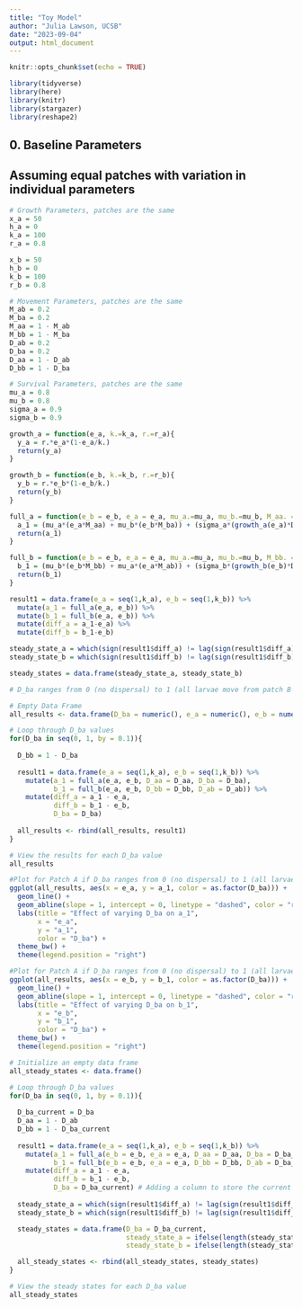 ```yaml
---
title: "Toy Model"
author: "Julia Lawson, UCSB"
date: "2023-09-04"
output: html_document
---
```


```r
knitr::opts_chunk$set(echo = TRUE)

library(tidyverse)
library(here)
library(knitr)
library(stargazer)
library(reshape2)
```

## 0. Baseline Parameters

## Assuming equal patches with variation in individual parameters

```r

# Growth Parameters, patches are the same
x_a = 50
h_a = 0
k_a = 100
r_a = 0.8

x_b = 50
h_b = 0
k_b = 100
r_b = 0.8

# Movement Parameters, patches are the same
M_ab = 0.2
M_ba = 0.2
M_aa = 1 - M_ab
M_bb = 1 - M_ba
D_ab = 0.2
D_ba = 0.2
D_aa = 1 - D_ab
D_bb = 1 - D_ba

# Survival Parameters, patches are the same
mu_a = 0.8
mu_b = 0.8
sigma_a = 0.9
sigma_b = 0.9

```

```r

growth_a = function(e_a, k.=k_a, r.=r_a){
  y_a = r.*e_a*(1-e_a/k.)
  return(y_a)
}

growth_b = function(e_b, k.=k_b, r.=r_b){
  y_b = r.*e_b*(1-e_b/k.)
  return(y_b)
}

full_a = function(e_b = e_b, e_a = e_a, mu_a.=mu_a, mu_b.=mu_b, M_aa. = M_aa, M_ba. = M_ba, sigma_a.=sigma_a, D_aa. = D_aa, D_ba. = D_ba){
  a_1 = (mu_a*(e_a*M_aa) + mu_b*(e_b*M_ba)) + (sigma_a*(growth_a(e_a)*D_aa + growth_a(e_b)*D_ba))
  return(a_1)
}

full_b = function(e_b = e_b, e_a = e_a, mu_a.=mu_a, mu_b.=mu_b, M_bb. = M_bb, M_ab. = M_ab, sigma_b.=sigma_b, D_bb. = D_bb, D_ab. = D_ab){
  b_1 = (mu_b*(e_b*M_bb) + mu_a*(e_a*M_ab)) + (sigma_b*(growth_b(e_b)*D_bb + growth_b(e_a)*D_ab))
  return(b_1)
}

result1 = data.frame(e_a = seq(1,k_a), e_b = seq(1,k_b)) %>% 
  mutate(a_1 = full_a(e_a, e_b)) %>% 
  mutate(b_1 = full_b(e_a, e_b)) %>%
  mutate(diff_a = a_1-e_a) %>% 
  mutate(diff_b = b_1-e_b)

```

```r
  
steady_state_a = which(sign(result1$diff_a) != lag(sign(result1$diff_a)))
steady_state_b = which(sign(result1$diff_b) != lag(sign(result1$diff_b)))

steady_states = data.frame(steady_state_a, steady_state_b)

```

```r

# D_ba ranges from 0 (no dispersal) to 1 (all larvae move from patch B to patch A)

# Empty Data Frame
all_results <- data.frame(D_ba = numeric(), e_a = numeric(), e_b = numeric(), a_1 = numeric(), b_1 = numeric(), diff_a = numeric(), diff_b = numeric())

# Loop through D_ba values
for(D_ba in seq(0, 1, by = 0.1)){
  
  D_bb = 1 - D_ba
  
  result1 = data.frame(e_a = seq(1,k_a), e_b = seq(1,k_b)) %>%
    mutate(a_1 = full_a(e_a, e_b, D_aa = D_aa, D_ba = D_ba),
           b_1 = full_b(e_a, e_b, D_bb = D_bb, D_ab = D_ab)) %>%
    mutate(diff_a = a_1 - e_a,
           diff_b = b_1 - e_b,
           D_ba = D_ba)
  
  all_results <- rbind(all_results, result1)
}

# View the results for each D_ba value
all_results

```

```r

#Plot for Patch A if D_ba ranges from 0 (no dispersal) to 1 (all larvae move from patch B to patch A)
ggplot(all_results, aes(x = e_a, y = a_1, color = as.factor(D_ba))) +
  geom_line() +
  geom_abline(slope = 1, intercept = 0, linetype = "dashed", color = "red") +
  labs(title = "Effect of varying D_ba on a_1",
       x = "e_a",
       y = "a_1",
       color = "D_ba") +
  theme_bw() +
  theme(legend.position = "right")

#Plot for Patch A if D_ba ranges from 0 (no dispersal) to 1 (all larvae move from patch B to patch A)
ggplot(all_results, aes(x = e_b, y = b_1, color = as.factor(D_ba))) +
  geom_line() +
  geom_abline(slope = 1, intercept = 0, linetype = "dashed", color = "red") +
  labs(title = "Effect of varying D_ba on b_1",
       x = "e_b",
       y = "b_1",
       color = "D_ba") +
  theme_bw() +
  theme(legend.position = "right")

```

```r
# Initialize an empty data frame
all_steady_states <- data.frame()

# Loop through D_ba values
for(D_ba in seq(0, 1, by = 0.1)){
  
  D_ba_current = D_ba
  D_aa = 1 - D_ab
  D_bb = 1 - D_ba_current
  
  result1 = data.frame(e_a = seq(1,k_a), e_b = seq(1,k_b)) %>% 
    mutate(a_1 = full_a(e_b = e_b, e_a = e_a, D_aa = D_aa, D_ba = D_ba_current),
           b_1 = full_b(e_b = e_b, e_a = e_a, D_bb = D_bb, D_ab = D_ba_current)) %>%
    mutate(diff_a = a_1 - e_a,
           diff_b = b_1 - e_b,
           D_ba = D_ba_current) # Adding a column to store the current D_ba
  
  steady_state_a = which(sign(result1$diff_a) != lag(sign(result1$diff_a)))
  steady_state_b = which(sign(result1$diff_b) != lag(sign(result1$diff_b)))

  steady_states = data.frame(D_ba = D_ba_current,
                             steady_state_a = ifelse(length(steady_state_a) > 0, result1$e_a[steady_state_a], NA),
                             steady_state_b = ifelse(length(steady_state_b) > 0, result1$e_b[steady_state_b], NA))

  all_steady_states <- rbind(all_steady_states, steady_states)
}

# View the steady states for each D_ba value
all_steady_states
```


